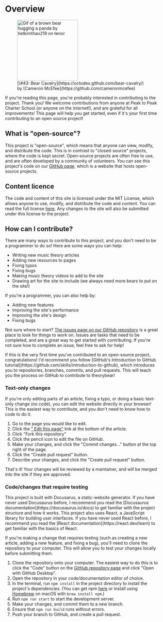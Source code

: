 
# Overview

<figure class="card card__body" style={{display: 'inline-flex', float: 'right'}}>

<img alt="Gif of a brown bear hugging a panda by tietkimthao219 on tenor" src="/img/bear-cavalry.png" width="200"/>

<figcaption>
      <footer class="card__footer">
        [\#43: Bear Cavalry](https://octodex.github.com/bear-cavalry/) by [Cameron McEfee](https://github.com/cameronmcefee)
      </footer>
  </figcaption>
</figure>

If you're reading this page, you're probably interested in contributing to the project. Thank you! We welcome contributions from anyone at Peak to Peak Charter School (or anyone on the internet!), and are grateful for all improvements! This page will help you get started, even if it's your first time contributing to an open source project!

## What is "open-source"?

This project is "open-source", which means that anyone can view, modify, and distribute the code. This is in contrast to "closed-source" projects, where the code is kept secret. Open-source projects are often free to use, and are often developed by a community of volunteers. You can see this project's code on our [GitHub page](https://github.com/thatrobotdev/theorybear), which is a website that hosts open-source projects.

## Content licence

The code and content of this site is licensed under the MIT License, which allows anyone to use, modify, and distribute the code and content. You can read the full license [here](https://github.com/thatrobotdev/theorybear/blob/main/LICENSE). Any changes to the site will also be submitted under this license to the project.

## How can I contribute?

There are many ways to contribute to this project, and you don't need to be a programmer to do so! Here are some ways you can help:

- Writing new music theory articles
- Adding new resources to pages
- Fixing typos
- Fixing bugs
- Making music theory videos to add to the site
- Drawing art for the site to include (we always need more bears to put on the site!)

If you're a programmer, you can also help by:

- Adding new features
- Improving the site's performance
- Improving the site's design
- Fixing bugs

Not sure where to start? [The issues page on our GitHub repository](https://github.com/thatrobotdev/theorybear/issues) is a great place to look for things to work on. Issues are tasks that need to be completed, and are a great way to get started with contributing. If you're not sure how to complete an issue, feel free to ask for help!

<Admonition type="info" title="First-time contributors">
    If this is the very first time you've contributed to an open-source project, congratulations! I'd recommend you follow [GitHub's Introduction to GitHub tutorial](https://github.com/skills/introduction-to-github), which introduces you to repositories, branches, commits, and pull requests. This will teach you the process on GitHub to contribute to theorybear!
</Admonition>

### Text-only changes

If you're only editing parts of an article, fixing a typo, or doing a basic text-only change (no code), you can edit the website directly in your browser! This is the easiest way to contribute, and you don't need to know how to code to do it.

1. Go to the page you would like to edit.
2. Click the ["<IconEdit /> Edit this page"](https://github.com/thatrobotdev/theorybear/tree/main/docs/how-to-contribute.mdx) link at the bottom of the article.
3. Click "Fork this repository"
4. Click the pencil icon to edit the file on GitHub.
5. Make your changes, and click the "Commit changes..." button at the top right of the page.
6. Click the "Create pull request" button.
7. Describe your changes, and click the "Create pull request" button.

That's it! Your changes will be reviewed by a maintainer, and will be merged into the site if they are approved.

### Code/changes that require testing

<Admonition type="info" title="First-time contributors">
    This project is built with Docusarus, a static-website generator. If you have never used Docusaurus before, I recommend you read the [Docusaurus documentation](https://docusaurus.io/docs) to get familiar with the project structure and how it works. This project also uses React, a JavaScript library for building user interfaces. If you have never used React before, I recommend you read the [React documentation](https://react.dev/learn) to get familiar with the basics of React.
</Admonition>

If you're making a change that requires testing (such as creating a new article, adding a new feature, and fixing a bug), you'll need to clone the repository to your computer. This will allow you to test your changes locally before submitting them.

1. Clone the repository onto your computer. The easiest way to do this is to click the "Code" button on the [GitHub repository page](https://github.com/thatrobotdev/theorybear) and click "Open with GitHub Desktop".
2. Open the repository in your code/documentation editor of choice.
3. In the terminal, run `npm install` in the project directory to install the project's dependencies. (You can get npm [here](https://www.npmjs.com/get-npm) or install using [Homebrew](https://brew.sh/) on macOS with `brew install npm`.)
4. Run `npm run start` to start the development server.
5. Make your changes, and commit them to a new branch.
6. Ensure that `npm run build` runs without errors.
7. Push your branch to GitHub, and create a pull request.
